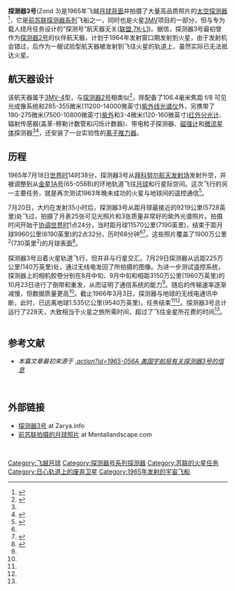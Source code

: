 
{{Infobox spaceflight |auto=all
| name                  = 探测器3号
| image                 = Zond 2.jpg
| image_caption         = 
| image_size            = 

| mission_type          = [[月球探测|月球探测]]
| operator              = [[科罗廖夫能源火箭航天集团|科罗廖夫第一实验设计局]]
| COSPAR_ID             = 1965-056A
| SATCAT                = 01454
| mission_duration      = 1965年7月18日 <br/>[[协调世界时|世界时]]14点38分

| spacecraft_type       = [[3MV|3MV-4]]
| manufacturer          = [[科罗廖夫能源火箭航天集团|科罗廖夫第一实验设计局]]
| launch_mass           = {{convert|960|kg|lb|abbr=on}}
| dry_mass              = 
| dimensions            = 
| power                 = 

| launch_date           = 1965年7月18日<br/>[[协调世界时|世界时]]14点38分
| launch_rocket         = [[闪电号运载火箭|闪电 SL-6/A-2-e]]
| launch_site           = [[拜科努尔航天发射场|拜科努尔]]LC-1/5
| launch_contractor     = 

| disposal_type         = 
| last_contact          = 1966年3月3日<ref name="thespacereview.com" />

| orbit_reference       = [[日心轨道|日心轨道]]
| orbit_semimajor       = 
| orbit_eccentricity    = 0.2683
| orbit_periapsis       = 0.9个[[天文单位|天文单位]]<br/> (130 × 10<sup>6</sup>公里)
| orbit_apoapsis        = 1.56个[[天文单位|天文单位]]<br/> (233 × 10<sup>6</sup>公里)
| orbit_inclination     = 0.5°
| orbit_period          = 500 天
| orbit_epoch           = 1965年7月19日<br/>[[协调世界时|世界时]]20点00分<ref name="nssdc-orbit">{{cite web |url=https://nssdc.gsfc.nasa.gov/nmc/spacecraft/display.action?id=1965-056A |title=Zond 3 – Trajectory Details |work=[[美国宇航局空间科学数据协调档案馆|美国宇航局空间科学数据协调档案馆]] |publisher=NASA |accessdate=June 2, 2018 |archive-date=2021-03-19 |archive-url=https://web.archive.org/web/20210319080557/https://nssdc.gsfc.nasa.gov/nmc/spacecraft/display.action?id=1965-056A |dead-url=no }}</ref>
| apsis                 = 日

|interplanetary         = 
 {{Infobox spaceflight/IP
  |type                 = flyby
  |object               = [[月球|月球]]
  |arrival_date         = 1965年7月20日
  |distance             = 9219公里(5728英里)
 }}

|instruments_list={{Infobox spaceflight/Instruments
 |name1={{f/|8}},106.4毫米焦距照相机
 |name2=紫外线 (0.25–0.35 µm) 摄谱仪
 |name3=紫外线 (0.19–0.27 µm) 分光计
 |name4=红外线 (3–4 µm) 分光计
 |name5=微流星体探测仪
 |name6=辐射传感器（气体放电和闪烁计数器）
 }}

| programme             = [[探测器号系列探测器|探测器系列]]
| previous_mission      = [[探测器2号|探测器2号]]
| next_mission          = 无
}}
'''探测器3号'''(Zond 3)是1965年飞越[[月球背面|月球背面]]并拍摄了大量高品质照片的[[太空探测器|太空探测器]]<ref name="Harvey2007">{{cite book |url=https://books.google.com/books?id=nVeY7vMCtOkC&pg=PA82 |title=《前苏联和俄罗斯的月球探测》|publisher=[[Springer_Science+Business_Media|Springer Science+Business Media]] |first=Brian |last=Harvey |page=82 |date=August 17, 2007 |isbn=978-0-387-73976-2}}</ref>，它是[[前苏联|前苏联]][[探测器号系列探测器|探测器系列]]飞船之一，同时也是火星[[3MV|3MV]]项目的一部分，但与专为载人绕月任务设计的“探测号”航天器无关([[联盟号宇宙飞船|联盟 7K-L1]])。据信，探测器3号最初曾作为[[探测器2号|探测器2号]]的伙伴航天器，计划于1964年发射窗口期发射到火星，由于发射机会错过，后作为一艘试验型航天器被发射到飞往火星的轨道上，虽然实际已无法抵达火星。

==航天器设计==
该航天器属于[[3MV|3MV-4]]型，与[[探测器2号|探测器2号]]相类似<ref name="thespacereview.com">{{cite news |url=http://www.thespacereview.com/article/2794/1 |title=《探测器3号的任务》 |work=[[太空评论|太空评论]] |first=Andrew J. |last=LePage |date=July 27, 2015 |accessdate=2020-12-31 |archive-date=2020-11-08 |archive-url=https://web.archive.org/web/20201108103431/https://www.thespacereview.com/article/2794/1 |dead-url=no }}</ref>，除配备了106.4毫米焦距 f/8 可见光成像系统和285-355微米(11200-14000微英寸)[[紫外线|紫外线]][[光谱仪|光谱仪]]外，另携带了190-275微米(7500-10800微英寸)[[紫外线|紫外]]和3-4微米(120-160微英寸)[[红外线|红外]][[分光光度法|分光计]]、辐射传感器(盖革-穆勒计数管和闪烁计数器)、带电粒子探测器、[[磁强计|磁强计]]和[[微流星体|微流星体]]探测器<ref name="thespacereview.com" /><ref name="Huntress2011">{{cite book |url=https://books.google.com/books?id=rgl_C0XrKTUC&pg=PA130 |title=《太阳系中的苏联无人探测器：任务技术和发现》|series=Springer-Praxis Books in Space Exploration |publisher=[[Springer_Science+Business_Media|Springer Science+Business Media]] |first1=Wesley T. |last1=Huntress, Jr. |first2=Mikhail Ya. |last2=Marov |pages=130–132 |date=2011 |isbn=978-1-4419-7897-4 |doi=10.1007/978-1-4419-7898-1}}</ref>，还安装了一台实验性的[[离子推力器|离子推力器]]。

==历程==
1965年7月18日[[协调世界时|世界时]]14时38分，探测器3号从[[拜科努尔航天发射场|拜科努尔航天发射场]]发射升空，并被调整到从[[金星1A号|金星1A号]](65-056B)的环地轨道飞往[[月球|月球]]和行星际空间。这次飞行的另一主要任务，就是再次测试1963年晚未成功的火星与地球间的遥控通信<ref name="discovery1">{{cite news |url=http://news.discovery.com/space/history-of-space/zond-3-saw-the-moons-far-side-on-its-way-to-mars-130718.htm |title=《探测器3号：在前往火星途中首次看到月球背面》|work=[[探索新闻|探索新闻]] |first=Amy Shira |last=Teitel |date=July 18, 2013 |archiveurl=https://web.archive.org/web/20160412065419/http://news.discovery.com/space/history-of-space/zond-3-saw-the-moons-far-side-on-its-way-to-mars-130718.htm |archivedate=April 12, 2016}}</ref>。

7月20日，大约在发射35小时后，探测器3号从距月球最接近的9219公里(5728英里)处飞过，拍摄了月表25张可见光照片和3张质量非常好的紫外光谱照片。拍摄时间开始于[[协调世界时|协调世界时]]1点24分，当时距月球11570公里(7190英里)，结束于距月球9960公里(6190英里)的2点32分，历时68分钟<ref name="thespacereview.com"/><ref name="Siddiqi2002">{{cite book |url=https://solarsystem.nasa.gov/resources/298/deep-space-chronicle-a-chronology-of-deep-space-and-planetary-probes-1958-2000/ |title=Deep Space Chronicle: A Chronology of Deep Space and Planetary Probes 1958–2000 |publisher=NASA |series=Monographs in Aerospace History |first=Asif A. |last=Siddiqi |volume=24 |pages=49–50 |date=June 2002 |id=SP-2002-4524 |isbn=0-16-067405-0 |access-date=2020-12-31 |archive-date=2021-03-18 |archive-url=https://web.archive.org/web/20210318163744/https://solarsystem.nasa.gov/resources/298/deep-space-chronicle-a-chronology-of-deep-space-and-planetary-probes-1958-2000/ |dead-url=no }}</ref>。这些照片覆盖了1900万公里<sup>2</sup>(730英里<sup>2</sup>)的月球表面<ref name="nssdc-details">{{cite web |url=https://nssdc.gsfc.nasa.gov/nmc/spacecraft/display.action?id=1965-056A |title=Zond 3 - Details |work=[[NASA_Space_Science_Data_Coordinated_Archive|NASA Space Science Data Coordinated Archive]] |publisher=NASA |accessdate=June 2, 2018 |archive-date=2021-03-19 |archive-url=https://web.archive.org/web/20210319080557/https://nssdc.gsfc.nasa.gov/nmc/spacecraft/display.action?id=1965-056A |dead-url=no }}</ref>。

探测器3号沿着火星轨道飞行，但并非与行星交汇。7月29日探测器从远距225万公里(140万英里)处，通过无线电发回了所拍摄的图像。为进一步测试遥控系统，探测器上的相机胶卷分别在8月中旬、9月中旬和相距3150万公里(1960万英里)的10月23日进行了倒带和重发，从而证明了通信系统的能力<ref name="thespacereview.com"/>。随后的传输速率逐渐减慢，但数据质量更高<ref name="discovery1" />。截止1966年3月3日，探测器与地球的无线电通讯中断，此时，已远离地球1.535亿公里(9540万英里)，任务结束<ref name="thespacereview.com"/><ref name="Huntress2011" />。探测器3号总计运行了228天，大致相当于火星之旅所需时间，超过了飞往金星所花费的时间<ref name="thespacereview.com"/>。
 

==参考文献==
* ''本篇文章最初来源于 [https://nssdc.gsfc.nasa.gov/nmc/spacecraft/display .action?id=1965-056A 美国宇航局有关探测器3号的信息] {{Wayback|url=https://nssdc.gsfc.nasa.gov/nmc/spacecraft/display |date=20211013063155 }}''
{{reflist}}
 
==外部链接==
{{Portal|航天}}
* [http://www.zarya.info/Diaries/Luna/Zond3.php 探测器3号] {{Wayback|url=http://www.zarya.info/Diaries/Luna/Zond3.php |date=20141113003554 }} at Zarya.info
* [http://mentallandscape.com/C_CatalogMoon.htm 前苏联拍摄的月球照片] {{Wayback|url=http://mentallandscape.com/C_CatalogMoon.htm |date=20201109012413 }} at Mentallandscape.com
 
[[Category:飞越月球|Category:飞越月球]]
[[Category:探测器号系列探测器|Category:探测器号系列探测器]]
[[Category:苏联的火星任务|Category:苏联的火星任务]]
[[Category:日心轨道上的废弃卫星|Category:日心轨道上的废弃卫星]]
[[Category:1965年发射的宇宙飞船|Category:1965年发射的宇宙飞船]]